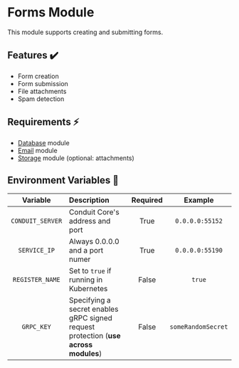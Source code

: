 # Forms Module

This module supports creating and submitting forms.

## Features ✔️

- Form creation
- Form submission
- File attachments
- Spam detection

## Requirements ⚡

- [Database](../database) module
- [Email](../email) module
- [Storage](../storage) module (optional: attachments)

## Environment Variables 📃 <a name="env-vars"></a>

|       Variable       | Description                                          | Required |      Example       |
|:--------------------:|:-----------------------------------------------------| :------: |:------------------:|
|   `CONDUIT_SERVER`   | Conduit Core's address and port                      |   True   |  `0.0.0.0:55152`   |
|     `SERVICE_IP`     | Always 0.0.0.0 and a port numer                      |   True   |  `0.0.0.0:55190`   |
|   `REGISTER_NAME`    | Set to `true` if running in Kubernetes               |   False  |       `true`       |
|     `GRPC_KEY`       | Specifying a secret enables gRPC signed request protection (**use across modules**) |   False  | `someRandomSecret` |
